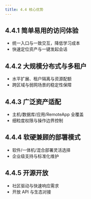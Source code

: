 ```yaml
---
title: 4.4 核心优势
---
```


## 4.4.1 简单易用的访问体验

- 统一入口与一致交互，降低学习成本
- 快速定位资产与一键发起会话

## 4.4.2 大规模分布式与多租户

- 水平扩展、租户隔离与资源配额
- 跨区域与弱网场景的稳定性保障

## 4.4.3 广泛资产适配

- 主机/数据库/应用/RemoteApp 全覆盖
- 细粒度权限与操作边界控制

## 4.4.4 软硬兼顾的部署模式

- 软件/一体机/混合部署灵活选择
- 企业级支持与标准化维护

## 4.4.5 开源开放

- 社区驱动与快速响应需求
- 开放 API 与生态对接
